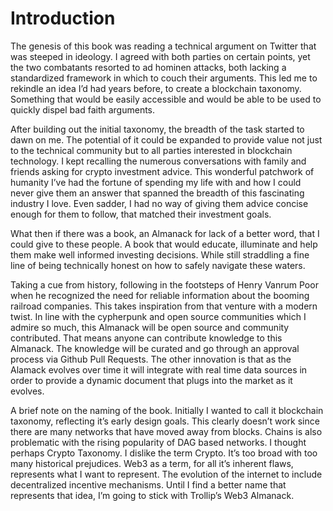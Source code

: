 # Introduction

The genesis of this book was reading a technical argument on Twitter that was steeped in ideology. I agreed with both parties on certain points, yet the two combatants resorted to ad hominen attacks, both lacking a standardized framework in which to couch their arguments. This led me to rekindle an idea I'd had years before, to create a blockchain taxonomy. Something that would be easily accessible and would be able to be used to quickly dispel bad faith arguments. 

After building out the initial taxonomy, the breadth of the task started to dawn on me. The potential of it could be expanded to provide value not just to the technical community but to all parties interested in blockchain technology. I kept recalling the numerous conversations with family and friends asking for crypto investment advice. This wonderful patchwork of humanity I've had the fortune of spending my life with and how I could never give them an answer that spanned the breadth of this fascinating industry I love. Even sadder, I had no way of giving them advice concise enough for them to follow, that matched their investment goals. 

What then if there was a book, an Almanack for lack of a better word, that I could give to these people. A book that would educate, illuminate and help them make well informed investing decisions. While still straddling a fine line of being technically honest on how to safely navigate these waters. 

Taking a cue from history, following in the footsteps of Henry Vanrum Poor when he recognized the need for reliable information about the booming railroad companies. This takes inspiration from that venture with a modern twist. In line with the cypherpunk and open source communities which I admire so much, this Almanack will be open source and community contributed. That means anyone can contribute knowledge to this Almanack. The knowledge will be curated and go through an approval process via Github Pull Requests. The other innovation is that as the Alamack evolves over time it will integrate with real time data sources in order to provide a dynamic document that plugs into the market as it evolves. 

A brief note on the naming of the book. Initially I wanted to call it blockchain taxonomy, reflecting it's early design goals. This clearly doesn't work since there are many networks that have moved away from blocks. Chains is also problematic with the rising popularity of DAG based networks. I thought perhaps Crypto Taxonomy. I dislike the term Crypto. It's too broad with too many historical prejudices. Web3 as a term, for all it's inherent flaws, represents what I want to represent. The evolution of the internet to include decentralized incentive mechanisms. Until I find a better name that represents that idea, I'm going to stick with Trollip's Web3 Almanack.